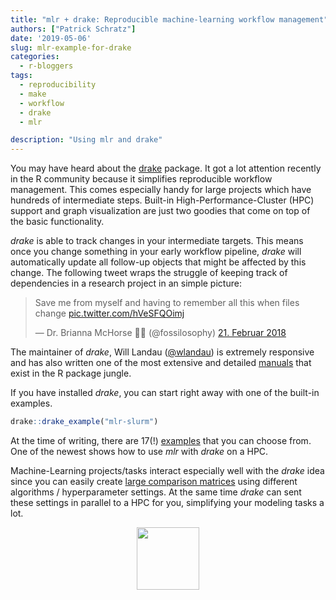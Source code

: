 ```yaml
---
title: "mlr + drake: Reproducible machine-learning workflow management"
authors: ["Patrick Schratz"]
date: '2019-05-06'
slug: mlr-example-for-drake
categories:
  - r-bloggers
tags:
  - reproducibility
  - make
  - workflow
  - drake
  - mlr

description: "Using mlr and drake"
---
```


You may have heard about the [drake](https://ropensci.github.io/drake/) package.
It got a lot attention recently in the R community because it simplifies reproducible workflow management.
This comes especially handy for large projects which have hundreds of intermediate steps.
Built-in High-Performance-Cluster (HPC) support and graph visualization are just two goodies that come on top of the basic functionality.

_drake_ is able to track changes in your intermediate targets.
This means once you change something in your early workflow pipeline, _drake_ will automatically update all follow-up objects that might be affected by this change.
The following tweet wraps the struggle of keeping track of dependencies in a research project in an simple picture:

<blockquote class="twitter-tweet" data-conversation="none" data-lang="de"><p lang="en" dir="ltr">Save me from myself and having to remember all this when files change <a href="https://t.co/hVeSFQOimj">pic.twitter.com/hVeSFQOimj</a></p>&mdash; Dr. Brianna McHorse 🏳️‍🌈 (\@fossilosophy) <a href="https://twitter.com/fossilosophy/status/966408174470299648?ref_src=twsrc%5Etfw">21. Februar 2018</a></blockquote>
<script async src="https://platform.twitter.com/widgets.js" charset="utf-8"></script>

The maintainer of _drake_, Will Landau ([\@wlandau](https://github.com/wlandau-lilly)) is extremely responsive and has also written one of the most extensive and detailed [manuals](https://ropenscilabs.github.io/drake-manual/) that exist in the R package jungle.

If you have installed _drake_, you can start right away with one of the built-in examples.

```r
drake::drake_example("mlr-slurm")
```

At the time of writing, there are 17(!) [examples](https://github.com/wlandau/drake-examples) that you can choose from.
One of the newest shows how to use _mlr_ with _drake_ on a HPC.

Machine-Learning projects/tasks interact especially well with the _drake_ idea since you can easily create [large comparison matrices](https://ropenscilabs.github.io/drake-manual/plans.html#large-plan) using different algorithms / hyperparameter settings.
At the same time _drake_ can sent these settings in parallel to a HPC for you, simplifying your modeling tasks a lot.

<div style="text-align:center"><img width="100px" src ="drake.svg" /></div>
